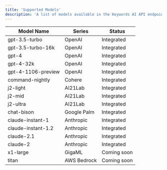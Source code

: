 ```yaml
---
title: 'Supported Models'
description: 'A list of models available in the Keywords AI API endpoint'
---
```


| Model Name | Series | Status |
| --- | --- | --- |
| gpt-3.5-turbo | OpenAI | Integrated |
| gpt-3.5-turbo-16k | OpenAI | Integrated |
| gpt-4 | OpenAI | Integrated |
| gpt-4-32k | OpenAI | Integrated |
| gpt-4-1106-preview | OpenAI | Integrated |
| command-nightly | Cohere | Integrated |
| j2-light | AI21Lab | Integrated |
| j2-mid | AI21Lab | Integrated |
| j2-ultra | AI21Lab | Integrated |
| chat-bison | Google Palm | Integrated |
| claude-instant-1 | Anthropic | Integrated |
| claude-instant-1.2 | Anthropic | Integrated |
| claude-2.1 | Anthropic | Integrated |
| claude-2 | Anthropic | Integrated |
| x1-large | GigaML | Coming soon |
| titan | AWS Bedrock | Coming soon |